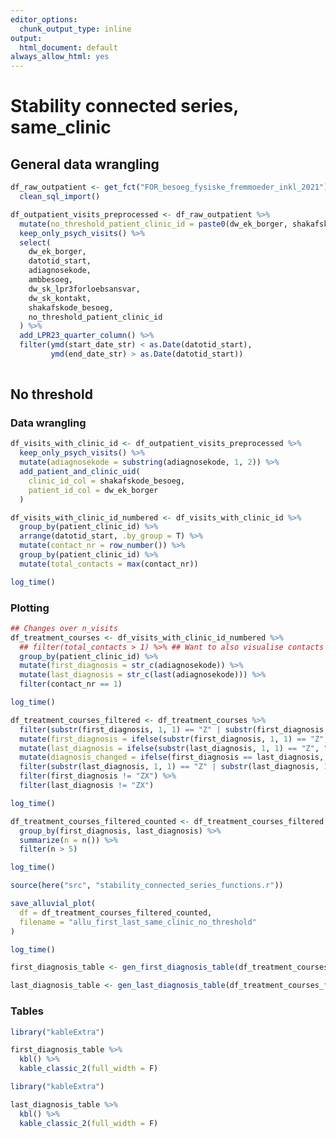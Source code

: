 ```yaml
---
editor_options:
  chunk_output_type: inline
output:
  html_document: default
always_allow_html: yes
---
```

# Stability connected series, same_clinic
## General data wrangling
```r
df_raw_outpatient <- get_fct("FOR_besoeg_fysiske_fremmoeder_inkl_2021") %>%
  clean_sql_import()

df_outpatient_visits_preprocessed <- df_raw_outpatient %>%
  mutate(no_threshold_patient_clinic_id = paste0(dw_ek_borger, shakafskode_besoeg)) %>%
  keep_only_psych_visits() %>%
  select(
    dw_ek_borger,
    datotid_start,
    adiagnosekode,
    ambbesoeg,
    dw_sk_lpr3forloebsansvar,
    dw_sk_kontakt,
    shakafskode_besoeg,
    no_threshold_patient_clinic_id
  ) %>%
  add_LPR23_quarter_column() %>%
  filter(ymd(start_date_str) < as.Date(datotid_start), 
         ymd(end_date_str) > as.Date(datotid_start))
  
```

## No threshold
### Data wrangling
```r
df_visits_with_clinic_id <- df_outpatient_visits_preprocessed %>%
  keep_only_psych_visits() %>%
  mutate(adiagnosekode = substring(adiagnosekode, 1, 2)) %>%
  add_patient_and_clinic_uid(
    clinic_id_col = shakafskode_besoeg,
    patient_id_col = dw_ek_borger
  )
```

```r
df_visits_with_clinic_id_numbered <- df_visits_with_clinic_id %>%
  group_by(patient_clinic_id) %>%
  arrange(datotid_start, .by_group = T) %>%
  mutate(contact_nr = row_number()) %>%
  group_by(patient_clinic_id) %>%
  mutate(total_contacts = max(contact_nr))

log_time()
```

### Plotting
```r
## Changes over n_visits
df_treatment_courses <- df_visits_with_clinic_id_numbered %>%
  ## filter(total_contacts > 1) %>% ## Want to also visualise contacts that aren't part of a connected series
  group_by(patient_clinic_id) %>%
  mutate(first_diagnosis = str_c(adiagnosekode)) %>%
  mutate(last_diagnosis = str_c(last(adiagnosekode))) %>%
  filter(contact_nr == 1)

log_time()
```


```r
df_treatment_courses_filtered <- df_treatment_courses %>%
  filter(substr(first_diagnosis, 1, 1) == "Z" | substr(first_diagnosis, 1, 1) == "F") %>%
  mutate(first_diagnosis = ifelse(substr(first_diagnosis, 1, 1) == "Z", "ZX", first_diagnosis)) %>%
  mutate(last_diagnosis = ifelse(substr(last_diagnosis, 1, 1) == "Z", "ZX", last_diagnosis)) %>%
  mutate(diagnosis_changed = ifelse(first_diagnosis == last_diagnosis, 0, 1)) %>%
  filter(substr(last_diagnosis, 1, 1) == "Z" | substr(last_diagnosis, 1, 1) == "F") %>%
  filter(first_diagnosis != "ZX") %>%
  filter(last_diagnosis != "ZX")

log_time()
```

```r
df_treatment_courses_filtered_counted <- df_treatment_courses_filtered %>%
  group_by(first_diagnosis, last_diagnosis) %>%
  summarize(n = n()) %>%
  filter(n > 5)

log_time()
```

```r
source(here("src", "stability_connected_series_functions.r"))

save_alluvial_plot(
  df = df_treatment_courses_filtered_counted,
  filename = "allu_first_last_same_clinic_no_threshold"
)

log_time()
```

```r
first_diagnosis_table <- gen_first_diagnosis_table(df_treatment_courses_filtered)

last_diagnosis_table <- gen_last_diagnosis_table(df_treatment_courses_filtered)
```

### Tables
```r
library("kableExtra")

first_diagnosis_table %>%
  kbl() %>%
  kable_classic_2(full_width = F)
```
```r
library("kableExtra")

last_diagnosis_table %>%
  kbl() %>%
  kable_classic_2(full_width = F)
```